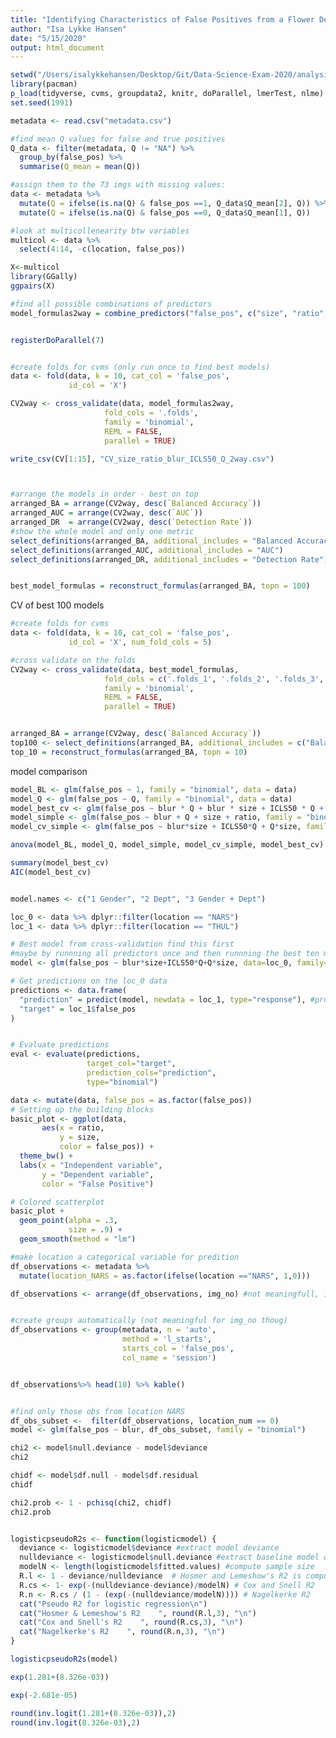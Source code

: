 ```yaml
---
title: "Identifying Characteristics of False Positives from a Flower Detection Network"
author: "Isa Lykke Hansen"
date: "5/15/2020"
output: html_document
---
```


```r
setwd("/Users/isalykkehansen/Desktop/Git/Data-Science-Exam-2020/analysis")
library(pacman)
p_load(tidyverse, cvms, groupdata2, knitr, doParallel, lmerTest, nlme)
set.seed(1991)
```

```r
metadata <- read.csv("metadata.csv") 

#find mean Q values for false and true positives
Q_data <- filter(metadata, Q != "NA") %>% 
  group_by(false_pos) %>% 
  summarise(Q_mean = mean(Q))

#assign them to the 73 imgs with missing values:
data <- metadata %>%
  mutate(Q = ifelse(is.na(Q) & false_pos ==1, Q_data$Q_mean[2], Q)) %>% 
  mutate(Q = ifelse(is.na(Q) & false_pos ==0, Q_data$Q_mean[1], Q))

#look at multicollenearity btw variables
multicol <- data %>% 
  select(4:14, -c(location, false_pos))

X<-multicol
library(GGally)
ggpairs(X)

#find all possible combinations of predictors
model_formulas2way = combine_predictors("false_pos", c("size", "ratio", "blur", "ICLS50", "Q"), max_interaction_size = 2)


registerDoParallel(7)


#create folds for cvms (only run once to find best models)
data <- fold(data, k = 10, cat_col = 'false_pos', 
             id_col = 'X')

CV2way <- cross_validate(data, model_formulas2way,
                     fold_cols = '.folds',
                     family = 'binomial',
                     REML = FALSE,
                     parallel = TRUE)

write_csv(CV[1:15], "CV_size_ratio_blur_ICLS50_Q_2way.csv")



#arrange the models in order - best on top
arranged_BA = arrange(CV2way, desc(`Balanced Accuracy`))
arranged_AUC = arrange(CV2way, desc(`AUC`))
arranged_DR  = arrange(CV2way, desc(`Detection Rate`))
#show the whole model and only one metric
select_definitions(arranged_BA, additional_includes = "Balanced Accuracy")
select_definitions(arranged_AUC, additional_includes = "AUC")
select_definitions(arranged_DR, additional_includes = "Detection Rate")


best_model_formulas = reconstruct_formulas(arranged_BA, topn = 100)
```


CV of best 100 models


```r
#create folds for cvms
data <- fold(data, k = 10, cat_col = 'false_pos', 
             id_col = 'X', num_fold_cols = 5)

#cross validate on the folds
CV2way <- cross_validate(data, best_model_formulas,
                     fold_cols = c('.folds_1', '.folds_2', '.folds_3', '.folds_4', '.folds_5'),
                     family = 'binomial',
                     REML = FALSE,
                     parallel = TRUE)


arranged_BA = arrange(CV2way, desc(`Balanced Accuracy`))
top100 <- select_definitions(arranged_BA, additional_includes = c("Balanced Accuracy", "AUC"))
top_10 = reconstruct_formulas(arranged_BA, topn = 10)

```

model comparison
```r
model_BL <- glm(false_pos ~ 1, family = "binomial", data = data)
model_Q <- glm(false_pos ~ Q, family = "binomial", data = data)
model_best_cv <- glm(false_pos ~ blur * Q + blur * size + ICLS50 * Q + ICLS50 * size + Q * size + ratio * size, family = "binomial", data = data)
model_simple <- glm(false_pos ~ blur + Q + size + ratio, family = "binomial", data = data)
model_cv_simple <- glm(false_pos ~ blur*size + ICLS50*Q + Q*size, family = "binomial", data = data)

anova(model_BL, model_Q, model_simple, model_cv_simple, model_best_cv)

summary(model_best_cv)
AIC(model_best_cv)


model.names <- c("1 Gender", "2 Dept", "3 Gender + Dept")


```



```r

loc_0 <- data %>% dplyr::filter(location == "NARS")
loc_1 <- data %>% dplyr::filter(location == "THUL")

# Best model from cross-validation find this first
#maybe by runnning all predictors once and then runnning the best ten models with 10 folds cross validation or smth
model <- glm(false_pos ~ blur*size+ICLS50*Q+Q*size, data=loc_0, family="binomial")

# Get predictions on the loc_0 data
predictions <- data.frame(
  "prediction" = predict(model, newdata = loc_1, type="response"), #probabilities plzzz
  "target" = loc_1$false_pos
)


# Evaluate predictions
eval <- evaluate(predictions, 
                 target_col="target", 
                 prediction_cols="prediction",
                 type="binomial")


```



```r
data <- mutate(data, false_pos = as.factor(false_pos))
# Setting up the building blocks
basic_plot <- ggplot(data,
       aes(x = ratio,
           y = size,
           color = false_pos)) +
  theme_bw() +
  labs(x = "Independent variable",
       y = "Dependent variable",
       color = "False Positive")

# Colored scatterplot
basic_plot +
  geom_point(alpha = .3, 
             size = .9) +
  geom_smooth(method = "lm")
```



```r
#make location a categorical variable for predition
df_observations <- metadata %>% 
  mutate(location_NARS = as.factor(ifelse(location =="NARS", 1,0)))

df_observations <- arrange(df_observations, img_no) #not meaningfull, ime no != same flower


#create groups automatically (not meaningful for img_no thoug)
df_observations <- group(metadata, n = 'auto', 
                         method = 'l_starts',
                         starts_col = 'false_pos', 
                         col_name = 'session') 


df_observations%>% head(10) %>% kable()


#find only those obs from location NARS
df_obs_subset <-  filter(df_observations, location_num == 0)
model <- glm(false_pos ~ blur, df_obs_subset, family = "binomial")

chi2 <- model$null.deviance - model$deviance
chi2

chidf <- model$df.null - model$df.residual
chidf

chi2.prob <- 1 - pchisq(chi2, chidf)
chi2.prob


logisticpseudoR2s <- function(logisticmodel) {
  deviance <- logisticmodel$deviance #extract model deviance
  nulldeviance <- logisticmodel$null.deviance #extract baseline model deviance
  modelN <- length(logisticmodel$fitted.values) #compute sample size
  R.l <- 1 - deviance/nulldeviance  # Hosmer and Lemeshow's R2 is computed
  R.cs <- 1- exp(-(nulldeviance-deviance)/modelN) # Cox and Snell R2
  R.n <- R.cs / (1 - (exp(-(nulldeviance/modelN)))) # Nagelkerke R2
  cat("Pseudo R2 for logistic regression\n")
  cat("Hosmer & Lemeshow's R2    ", round(R.l,3), "\n")
  cat("Cox and Snell's R2    ", round(R.cs,3), "\n")
  cat("Nagelkerke's R2    ", round(R.n,3), "\n")
}

logisticpseudoR2s(model)

exp(1.281+(8.326e-03)) 

exp(-2.681e-05)

round(inv.logit(1.281+(8.326e-03)),2) 
round(inv.logit(8.326e-03),2) 


```

